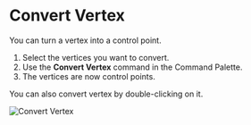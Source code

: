 
# Convert Vertex

<Reference shortcut="" command="Convert Vertex" button="" />

You can turn a vertex into a control point.

1. Select the vertices you want to convert.
2. Use the **Convert Vertex** command in the Command Palette.
3. The vertices are now control points.

<Callout type="info" emoji="ℹ️">
  You can also convert vertex by double-clicking on it.
</Callout>

![Convert Vertex](/img/convert-vertex.gif)
